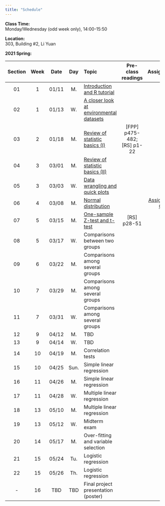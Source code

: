 ---
title: "Schedule"
---
**Class Time:**   
Monday/Wednesday (odd week only), 14:00-15:50

**Location:**   
303, Building #2, Li Yuan

**2021 Spring:**

Section|Week|Date |Day  | Topic                                      |Pre-class readings|Assignment    |
|:----:|:--:|:---:|:---:|:-------------------------------------------|:----------------:|:------------:|
|01    |1   |01/11|M.   |[Introduction and R tutorial](https://zhu-group.github.io/ese335/S01.html)     |              |              |
|02    |1   |01/13|W.   |[A closer look at environmental datasets](https://zhu-group.github.io/ese335/S02.html)  |     |              |
|03    |2   |01/18|M.   |[Review of statistic basics (I)](https://zhu-group.github.io/ese335/S03.html)  | [FPP] p475-482; [RS] p1-22 |  |
|04    |3   |03/01|M.   |[Review of statistic basics (II)](https://zhu-group.github.io/ese335/S04.html) |              |              |
|05    |3   |03/03|W.   |[Data wrangling and quick plots](https://zhu-group.github.io/ese335/S05.html)  |              |              |
|06    |4   |03/08|M.   |[Normal distribution](https://zhu-group.github.io/ese335/S06.html)             |              | [Assignment 01](https://zhu-group.github.io/ese335/download/Assignment_01.pdf)              |
|07    |5   |03/15|M.   |[One-sample Z-test and t-test](https://zhu-group.github.io/ese335/S07.html)                                                 | [RS] p28-51  |              |
|08    |5   |03/17|W.   |Comparisons between two groups                   |              |              |
|09    |6   |03/22|M.   |Comparisons among several groups              |              |              |
|10    |7   |03/29|M.   |Comparisons among several groups              |              |              |
|11    |7   |03/31|W.   |Comparisons among several groups            |              |              |
|12    |9   |04/12|M.   |TBD            |              |              |
|13    |9   |04/14|W.   |TBD            |              |
|14    |10  |04/19|M.   |Correlation tests                           |              |              |
|15    |10  |04/25|Sun. |Simple linear regression                    |              |              |
|16    |11  |04/26|M.   |Simple linear regression                    |              |              |
|17    |11  |04/28|W.   |Multiple linear regression                  |              |              |
|18    |13  |05/10|M.   |Multiple linear regression                  |              |              |
|19    |13  |05/12|W.   |Midterm exam                                |              |              |
|20    |14  |05/17|M.   |Over-fitting and variable selection         |              |              |
|21    |15  |05/24|Tu.  |Logistic regression                         |              |              |
|22    |15  |05/26|Th.  |Logistic regression                         |              |              |  
|-     |16  |TBD  |TBD  |Final project presentation (poster)         |              |              |
